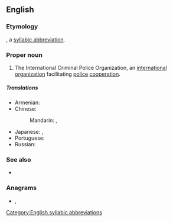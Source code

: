 ==English==

===Etymology===
{{blend|international|police|nodot=yes|lang=en}}, a [[syllabic abbreviation]].

===Proper noun===
{{en-proper noun}}

# The International Criminal Police Organization, an [[international]] [[organization]] facilitating [[police]] [[cooperation]].

=====Translations=====
{{trans-top|the International Criminal Police Organization}}
* Armenian: {{t|hy|Ինտերպոլ}}
* Chinese:
*: Mandarin: {{t+|cmn|國際刑警組織|sc=Hani}}, {{t+|cmn|国际刑警组织|tr=guójì xíngjǐng zǔzhī|sc=Hani}}
{{trans-mid}}
* Japanese: {{t|ja|インターポール|tr=Intāpōru|sc=Jpan}}, {{t|ja|国際刑事警察機構|tr=こくさいけいじけいさつきこう, kokusai keiji keisatsu kikō|sc=Jpan}}
* Portuguese: {{t|pt|Organização Internacional de Polícia Criminal}}
* Russian: {{t+|ru|Интерпо́л|m}}
{{trans-bottom}}

===See also===
* {{pedia}}

===Anagrams===
* {{l|en|Ternopil}}, {{l|en|terpinol}}

[[Category:English syllabic abbreviations]]